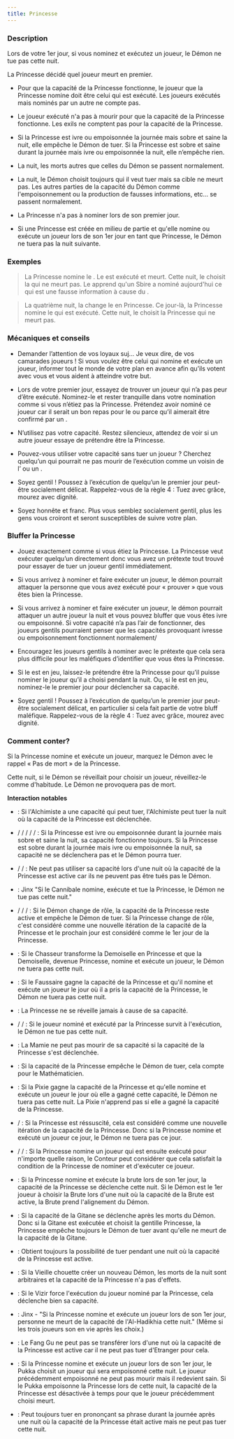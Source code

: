 ```yaml
---
title: Princesse
---
```



<Role PRINCESSE header />

### Description

Lors de votre 1er jour, si vous nominez et exécutez un joueur, le Démon ne tue pas cette nuit.

La Princesse décidé quel joueur meurt en premier.

-   Pour que la capacité de la Princesse fonctionne, le joueur que la Princesse nomine doit être celui qui est exécuté. Les joueurs exécutés mais nominés par un autre ne compte pas.

-   Le joueur exécuté n'a pas à mourir pour que la capacité de la Princesse fonctionne. Les exils ne comptent pas pour la capacité de la Princesse.

-   Si la Princesse est ivre ou empoisonnée la journée mais sobre et saine la nuit, elle empêche le Démon de tuer. Si la Princesse est sobre et saine durant la journée mais ivre ou empoisonnée la nuit, elle n’empêche rien.

-   La nuit, les morts autres que celles du Démon se passent normalement.

-   La nuit, le Démon choisit toujours qui il veut tuer mais sa cible ne meurt pas. Les autres parties de la capacité du Démon comme l'empoisonnement ou la production de fausses informations, etc… se passent normalement.

-   La Princesse n'a pas à nominer lors de son premier jour.

-   Si une Princesse est créée en milieu de partie et qu'elle nomine ou exécute un joueur lors de son 1er jour en tant que Princesse, le Démon ne tuera pas la nuit suivante.

### Exemples

> La Princesse nomine le <Role PREDICATEUR />. Le <Role PREDICATEUR /> est exécuté et meurt. Cette nuit, le <Role VORTOX /> choisit la <Role PIXIE /> qui ne meurt pas. Le <Role CRIEUR /> apprend qu'un Sbire a nominé aujourd'hui ce qui est une fausse information à cause du <Role VORTOX />.

> La quatrième nuit, la <Role VIEILLE_CHOUETTE /> change le <Role REVEUR /> en Princesse. Ce jour-là, la Princesse nomine le <Role ZELOTE /> qui est exécuté. Cette nuit, le <Role KAZALI /> choisit la Princesse qui ne meurt pas.

### Mécaniques et conseils

- Demander l’attention de vos loyaux suj… Je veux dire, de vos camarades joueurs ! Si vous voulez être celui qui nomine et exécute un joueur, informer tout le monde de votre plan en avance afin qu’ils votent avec vous et vous aident à atteindre votre but.

- Lors de votre premier jour, essayez de trouver un joueur qui n’a pas peur d’être exécuté. Nominez-le et rester tranquille dans votre nomination comme si vous n’étiez pas la Princesse. Prétendez avoir nominé ce joueur car il serait un bon repas pour le <Role CANNIBALE /> ou parce qu’il aimerait être confirmé par un <Role CROQUE_MORT />.

- N’utilisez pas votre capacité. Restez silencieux, attendez de voir si un autre joueur essaye de prétendre être la Princesse.

- Pouvez-vous utiliser votre capacité sans tuer un joueur ? Cherchez quelqu’un qui pourrait ne pas mourir de l’exécution comme un voisin de l’<Role HERBORISTE /> ou un <Role MARIN />.

- Soyez gentil ! Poussez à l’exécution de quelqu’un le premier jour peut-être socialement délicat. Rappelez-vous de la règle 4 : Tuez avec grâce, mourez avec dignité. 

- Soyez honnête et franc. Plus vous semblez socialement gentil, plus les gens vous croiront et seront susceptibles de suivre votre plan.  

### Bluffer la Princesse

- Jouez exactement comme si vous étiez la Princesse. La Princesse veut exécuter quelqu’un directement donc vous avez un prétexte tout trouvé pour essayer de tuer un joueur gentil immédiatement. 

- Si vous arrivez à nominer et faire exécuter un joueur, le démon pourrait attaquer la personne que vous avez exécuté pour « prouver » que vous êtes bien la Princesse.

- Si vous arrivez à nominer et faire exécuter un joueur, le démon pourrait attaquer un autre joueur la nuit et vous pouvez bluffer que vous êtes ivre ou empoisonné. Si votre capacité n’a pas l’air de fonctionner, des joueurs gentils pourraient penser que les capacités provoquant ivresse ou empoisonnement fonctionnent normalement/

- Encouragez les joueurs gentils à nominer avec le prétexte que cela sera plus difficile pour les maléfiques d’identifier que vous êtes la Princesse.

- Si le <Role PROPHETE_DE_L_EFFROI /> est en jeu, laissez-le prétendre être la Princesse pour qu’il puisse nominer le joueur qu’il a choisi pendant la nuit. Ou, si le <Role BOOMDANDY /> est en jeu, nominez-le le premier jour pour déclencher sa capacité.

- Soyez gentil ! Poussez à l’exécution de quelqu’un le premier jour peut-être socialement délicat, en particulier si cela fait partie de votre bluff maléfique. Rappelez-vous de la règle 4 : Tuez avec grâce, mourez avec dignité. 

### Comment conter?

Si la Princesse nomine et exécute un joueur, marquez le Démon avec le rappel « Pas de mort » de la Princesse.

Cette nuit, si le Démon se réveillait pour choisir un joueur, réveillez-le comme d'habitude. Le Démon ne provoquera pas de mort.

**Interaction notables**

- <Role ALCHIMISTE /> : Si l'Alchimiste a une capacité qui peut tuer, l'Alchimiste peut tuer la nuit où la capacité de la Princesse est déclenchée.

- <Role AUBERGISTE /> / <Role MARIN /> / <Role MENESTREL /> / <Role DULCINEE /> / <Role EMPOISONNEUR /> / <Role XAAN /> : Si la Princesse est ivre ou empoisonnée durant la journée mais sobre et saine la nuit, sa capacité fonctionne toujours. Si la Princesse est sobre durant la journée mais ivre ou empoisonnée la nuit, sa capacité ne se déclenchera pas et le Démon pourra tuer.

- <Role BANSHEE /> /<Role ENFANT_DE_CHOEUR /> / <Role SAGE /> : Ne peut pas utiliser sa capacité lors d'une nuit où la capacité de la Princesse est active car ils ne peuvent pas être tués pas le Démon.

- <Role CANNIBALE /> : Jinx "Si le Cannibale nomine, exécute et tue la Princesse, le Démon ne tue pas cette nuit."

- <Role CHARMEUR_DE_SERPENT /> / <Role INGENIEUR /> / <Role BARBIER /> / <Role CHAPELIER /> : Si le Démon change de rôle, la capacité de la Princesse reste active et empêche le Démon de tuer. Si la Princesse change de rôle, c'est considéré comme une nouvelle itération de la capacité de la Princesse et le prochain jour est considéré comme le 1er jour de la Princesse.

- <Role CHASSEUR /> : Si le Chasseur transforme la Demoiselle en Princesse et que la Demoiselle, devenue Princesse, nomine et exécute un joueur, le Démon ne tuera pas cette nuit.

- <Role FAUSSAIRE /> : Si le Faussaire gagne la capacité de la Princesse et qu'il nomine et exécute un joueur le jour où il a pris la capacité de la Princesse, le Démon ne tuera pas cette nuit.

- <Role FEMME_DE_CHAMBRE /> : La Princesse ne se réveille jamais à cause de sa capacité.

- <Role HERBORISTE /> / <Role PACIFISTE /> / <Role AVOCAT_DU_DIABLE /> : Si le joueur nominé et exécuté par la Princesse survit à l'exécution, le Démon ne tue pas cette nuit.

- <Role MAMIE /> : La Mamie ne peut pas mourir de sa capacité si la capacité de la Princesse s'est déclenchée.

- <Role MATHEMATICIEN /> : Si la capacité de la Princesse empêche le Démon de tuer, cela compte pour le Mathématicien.

- <Role PIXIE />: Si la Pixie gagne la capacité de la Princesse et qu'elle nomine et exécute un joueur le jour où elle a gagné cette capacité, le Démon ne tuera pas cette nuit. La Pixie n'apprend pas si elle a gagné la capacité de la Princesse.

- <Role PROFESSEUR /> / <Role SHABALOTH /> : Si la Princesse est réssuscité, cela est considéré comme une nouvelle itération de la capacité de la Princesse. Donc si la Princesse nomine et exécuté un joueur ce jour, le Démon ne tuera pas ce jour.

- <Role PUCELLE /> / <Role BETE_DE_FOIRE /> / <Role MANIPULATEUR /> : Si la Princesse nomine un joueur qui est ensuite exécuté pour n'importe quelle raison, le Conteur peut considérer que cela satisfait la condition de la Princesse de nominer et d'exécuter ce joueur.

- <Role BRUTE /> : Si la Princesse nomine et exécute la brute lors de son 1er jour, la capacité de la Princesse se déclenche cette nuit. Si le Démon est le 1er joueur à choisir la Brute lors d'une nuit où la capacité de la Brute est active, la Brute prend l'alignement du Démon.

- <Role GITANE /> : Si la capacité de la Gitane se déclenche après les morts du Démon. Donc si la Gitane est exécutée et choisit la gentille Princesse, la Princesse empêche toujours le Démon de tuer avant qu'elle ne meurt de la capacité de la Gitane.

- <Role PARRAIN /> : Obtient toujours la possibilité de tuer pendant une nuit où la capacité de la Princesse est active.

- <Role VIEILLE_CHOUETTE />: Si la Vieille chouette créer un nouveau Démon, les morts de la nuit sont arbitraires et la capacité de la Princesse n'a pas d'effets.

- <Role VIZIR /> : Si le Vizir force l'exécution du joueur nominé par la Princesse, cela déclenche bien sa capacité.

- <Role AL_HADIKHIA /> : Jinx - "Si la Princesse nomine et exécute un joueur lors de son 1er jour, personne ne meurt de la capacité de l'Al-Hadikhia cette nuit." (Même si les trois joueurs son en vie après les choix.)

- <Role FANG_GU /> : Le Fang Gu ne peut pas se transférer lors d'une nut où la capacité de la Princesse est active car il ne peut pas tuer d'Etranger pour cela.

- <Role PUKKA />: Si la Princesse nomine et exécute un joueur lors de son 1er jour, le Pukka choisit un joueur qui sera empoisonné cette nuit. Le joueur précédemment empoisonné ne peut pas mourir mais il redevient sain. Si le Pukka empoisonne la Princesse lors de cette nuit, la capacité de la Princesse est désactivée à temps pour que le joueur précédemment choisi meurt.

- <Role YAGGABLABLA /> : Peut toujours tuer en prononçant sa phrase durant la journée après une nuit où la capacité de la Princesse était active mais ne peut pas tuer cette nuit.